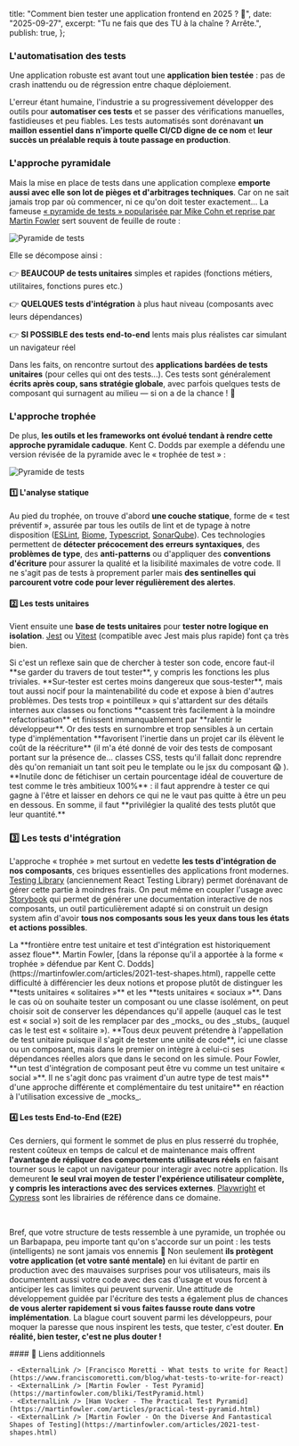 
  title: "Comment bien tester une application frontend en 2025 ? 🧪",
  date: "2025-09-27",
  excerpt: "Tu ne fais que des TU à la chaîne ? Arrête.",
  publish: true,
};

### L'automatisation des tests

Une application robuste est avant tout une **application bien testée** : pas de crash inattendu ou de régression entre chaque déploiement. 

L'erreur étant humaine, l'industrie a su progressivement développer des outils pour **automatiser ces tests** et se passer des vérifications manuelles, fastidieuses et peu fiables. Les tests automatisés sont dorénavant **un maillon essentiel dans n'importe quelle CI/CD digne de ce nom** et **leur succès un préalable requis à toute passage en production**. 

### L'approche pyramidale

Mais la mise en place de tests dans une application complexe **emporte aussi avec elle son lot de pièges et d'arbitrages techniques**. Car on ne sait jamais trop par où commencer, ni ce qu'on doit tester exactement... La fameuse [« pyramide de tests » popularisée par Mike Cohn et reprise par Martin Fowler](https://martinfowler.com/articles/practical-test-pyramid.html) sert souvent de feuille de route :

<Image src={Pyramid} alt="Pyramide de tests" className="w-[80%] mx-auto my-12" />

Elle se décompose ainsi :

👉 **BEAUCOUP de tests unitaires** simples et rapides (fonctions métiers, utilitaires, fonctions pures etc.)

👉 **QUELQUES tests d'intégration** à plus haut niveau (composants avec leurs dépendances)

👉 **SI POSSIBLE des tests end-to-end** lents mais plus réalistes car simulant un navigateur réel



Dans les faits, on rencontre surtout des **applications bardées de tests unitaires** (pour celles qui ont des tests...). Ces tests sont généralement **écrits après coup, sans stratégie globale**, avec parfois quelques tests de composant qui surnagent au milieu — si on a de la chance ! 🫠

### L'approche trophée

De plus, **les outils et les frameworks ont évolué tendant à rendre cette approche pyramidale caduque**. Kent C. Dodds par exemple a défendu une version révisée de la pyramide avec le « trophée de test » :

<Image src={Comparison} alt="Pyramide de tests" className="w-[80%] mx-auto my-8" />

#### 1️⃣ L'analyse statique

Au pied du trophée, on trouve d'abord **une couche statique**, forme de « test préventif », assurée par tous les outils de lint et de typage à notre disposition ([ESLint](https://eslint.org), [Biome](https://biomejs.dev), [Typescript](https://www.typescriptlang.org), [SonarQube](https://www.sonarsource.com/sem/products/sonarqube)). Ces technologies permettent de **détecter précocement des erreurs syntaxiques**, des **problèmes de type**, des **anti-patterns** ou d'appliquer des **conventions d'écriture** pour assurer la qualité et la lisibilité maximales de votre code. Il ne s'agit pas de tests à proprement parler mais **des sentinelles qui parcourent votre code pour lever régulièrement des alertes**.

#### 2️⃣ Les tests unitaires

Vient ensuite une **base de tests unitaires** pour **tester notre logique en isolation**. [Jest](https://jestjs.io) ou [Vitest](https://vitest.dev) (compatible avec Jest mais plus rapide) font ça très bien. 

<InformationBanner status="warning">
Si c'est un reflexe sain que de chercher à tester son code, encore faut-il **se garder du travers de tout tester**, y compris les fonctions les plus triviales. **Sur-tester est certes moins dangereux que sous-tester**, mais tout aussi nocif pour la maintenabilité du code et expose à bien d'autres problèmes. Des tests trop « pointilleux » qui s'attardent sur des détails internes aux classes ou fonctions **cassent très facilement à la moindre refactorisation** et finissent immanquablement par **ralentir le développeur**. Or des tests en surnombre et trop sensibles à un certain type d'implémentation **favorisent l'inertie dans un projet car ils élèvent le coût de la réécriture** (il m'a été donné de voir des tests de composant portant sur la présence de... classes CSS, tests qu'il fallait donc reprendre dès qu'on remaniait un tant soit peu le template ou le jsx du composant 😱 ). **Inutile donc de fétichiser un certain pourcentage idéal de couverture de test comme le très ambitieux 100%** : il faut apprendre à tester ce qui gagne à l'être et laisser en dehors ce qui ne le vaut pas quitte à être un peu en dessous. En somme, il faut **privilégier la qualité des tests plutôt que leur quantité.** 
</InformationBanner>

### 3️⃣ Les tests d'intégration

L'approche « trophée » met surtout en vedette **les tests d'intégration de nos composants**, ces briques essentielles des applications front modernes. [Testing Library](https://testing-library.com) (anciennement React Testing Library) permet dorénavant de gérer cette partie à moindres frais. On peut même en coupler l'usage avec [Storybook](https://storybook.js.org) qui permet de générer une documentation interactive de nos composants, un outil particulièrement adapté si on construit un design system afin d'avoir **tous nos composants sous les yeux dans tous les états et actions possibles**.

<InformationBanner>
  La **frontière entre test unitaire et test d'intégration est historiquement assez floue**. Martin Fowler, [dans la réponse qu'il a apportée à la forme « trophée » défendue par Kent C. Dodds](https://martinfowler.com/articles/2021-test-shapes.html), rappelle cette difficulté à différencier les deux notions et propose plutôt de distinguer les **tests unitaires « solitaires »** et les **tests unitaires « sociaux »**. Dans le cas où on souhaite tester un composant ou une classe isolément, on peut choisir soit de conserver les dépendances qu'il appelle (auquel cas le test est « social ») soit de les remplacer par des _mocks_ ou des _stubs_ (auquel cas le test est « solitaire »). **Tous deux peuvent prétendre à l'appellation de test unitaire puisque il s'agit de tester une unité de code**, ici une classe ou un composant, mais dans le premier on intègre à celui-ci ses dépendances réelles alors que dans le second on les simule. Pour Fowler, **un test d'intégration de composant peut être vu comme un test unitaire « social »**. Il ne s'agit donc pas vraiment d'un autre type de test mais** d'une approche différente et complémentaire du test unitaire** en réaction à l'utilisation excessive de _mocks_.
</InformationBanner>

#### 4️⃣ Les tests End-to-End (E2E)

Ces derniers, qui forment le sommet de plus en plus resserré du trophée, restent coûteux en temps de calcul et de maintenance mais offrent **l'avantage de répliquer des comportements utilisateurs réels** en faisant tourner sous le capot un navigateur pour interagir avec notre application. Ils demeurent **le seul vrai moyen de tester l'expérience utilisateur complète, y compris les interactions avec des services externes**. [Playwright](https://playwright.dev) et [Cypress](https://www.cypress.io) sont les librairies de référence dans ce domaine.

<br/>

Bref, que votre structure de tests ressemble à une pyramide, un trophée ou un Barbapapa, peu importe tant qu'on s'accorde sur un point : les tests (intelligents) ne sont jamais vos ennemis 🤗 Non seulement **ils protègent votre application (et votre santé mentale)** en lui évitant de partir en production avec des mauvaises surprises pour vos utilisateurs, mais ils documentent aussi votre code avec des cas d'usage et vous forcent à anticiper les cas limites qui peuvent survenir. Une attitude de développement guidée par l'écriture des tests a également plus de chances **de vous alerter rapidement si vous faites fausse route dans votre implémentation**. La blague court souvent parmi les développeurs, pour moquer la paresse que nous inspirent les tests, que tester, c'est douter. **En réalité, bien tester, c'est ne plus douter !**

<div className="useful-links">
    #### 🔗 Liens additionnels

    - <ExternalLink /> [Francisco Moretti - What tests to write for React](https://www.franciscomoretti.com/blog/what-tests-to-write-for-react)
    - <ExternalLink /> [Martin Fowler - Test Pyramid](https://martinfowler.com/bliki/TestPyramid.html)
    - <ExternalLink /> [Ham Vocker - The Practical Test Pyramid](https://martinfowler.com/articles/practical-test-pyramid.html)
    - <ExternalLink /> [Martin Fowler - On the Diverse And Fantastical Shapes of Testing](https://martinfowler.com/articles/2021-test-shapes.html)
</div>